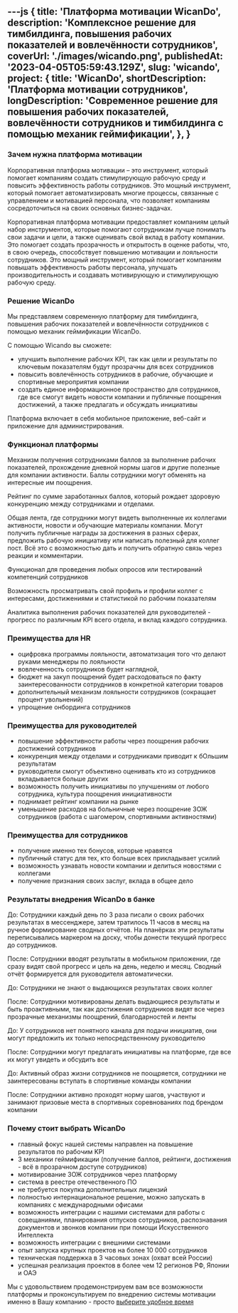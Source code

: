 ---js
{
    title: 'Платформа мотивации WicanDo',
    description: 'Комплексное решение для тимбилдинга, повышения рабочих показателей и вовлечённости сотрудников',
    coverUrl: './images/wicando.png',
    publishedAt: '2023-04-05T05:59:43.129Z',
    slug: 'wicando',
    project: {
            title: 'WicanDo',
            shortDescription: 'Платформа мотивации сотрудников',
            longDescription: 'Современное решение для повышения рабочих показателей, вовлечённости сотрудников и тимбилдинга с помощью механик геймификации',
        },
}
---
### Зачем нужна платформа мотивации

Корпоративная платформа мотивации – это инструмент, который помогает компаниям создать стимулирующую рабочую среду и повысить эффективность работы сотрудников. Это мощный инструмент, который помогает автоматизировать многие процессы, связанные с управлением и мотивацией персонала, что позволяет компаниям сосредоточиться на своих основных бизнес-задачах.

Корпоративная платформа мотивации предоставляет компаниям целый набор инструментов, которые помогают сотрудникам лучше понимать свои задачи и цели, а также оценивать свой вклад в работу компании. Это помогает создать прозрачность и открытость в оценке работы, что, в свою очередь, способствует повышению мотивации и лояльности сотрудников. Это мощный инструмент, который помогает компаниям повышать эффективность работы персонала, улучшать производительность и создавать мотивирующую и стимулирующую рабочую среду.

### Решение WicanDo

Мы представляем современную платформу для тимбилдинга, повышения рабочих показателей и вовлечённости сотрудников с помощью механик геймификации WicanDo.

С помощью Wicando вы сможете:
- улучшить выполнение рабочих KPI, так как цели и результаты по ключевым показателям будут прозрачны для всех сотрудников
- повысить вовлечённость сотрудников в рабочие, обучающие и спортивные мероприятия компании
- создать единое информационное пространство для сотрудников, где все смогут видеть новости компании и публичные поощрения достижений, а также предлагать и обсуждать инициативы

Платформа включает в себя мобильное приложение, веб-сайт и приложение для администрирования.

### Функционал платформы

Механизм получения сотрудниками баллов за выполнение рабочих показателей, прохождение дневной нормы шагов и другие полезные для компании активности. Баллы сотрудники могут обменять на интересные им поощрения.

Рейтинг по сумме заработанных баллов, который рождает здоровую конкуренцию между сотрудниками и отделами.

Общая лента, где сотрудники могут видеть выполненные их коллегами активности, новости и обучающие материалы компании. Могут получить публичные награды за достижения в разных сферах, предложить рабочую инициативу или написать полезный для коллег пост. Всё это с возможностью дать и получить обратную связь через реакции и комментарии.

Функционал для проведения любых опросов или тестирований компетенций сотрудников

Возможность просматривать свой профиль и профили коллег с интересами, достижениями и статистикой по рабочим показателям

Аналитика выполнения рабочих показателей для руководителей - прогресс по различным KPI всего отдела, и вклад каждого сотрудника.

### Преимущества для HR

- оцифровка программы лояльности, автоматизация того что делают руками менеджеры по лояльности
- вовлеченность сотрудников будет наглядной,
- бюджет на закуп поощрений будет расходоваться по факту заинтересованности сотрудников в конкретной категории товаров
- дополнительный механизм лояльности сотрудников (сокращает процент увольнений)
- упрощение онбординга сотрудников

### Преимущества для руководителей

- повышение эффективности работы через поощрения рабочих достижений сотрудников
- конкуренция между отделами и сотрудниками приводит к бОльшим результатам
- руководители смогут объективно оценивать кто из сотрудников вкладывается больше других
- возможность получить инициативы по улучшениям от любого сотрудника, культура поощрения инициативности
- поднимает рейтинг компании на рынке
- уменьшение расходов на больничные через поощрение ЗОЖ сотрудников (работа с шагомером, спортивными активностями)

### Преимущества для сотрудников

- получение именно тех бонусов, которые нравятся
- публичный статус для тех, кто больше всех прикладывает усилий
- возможность узнавать новости компании и делиться новостями с коллегами
- получение признания своих заслуг, вклада в общее дело

### Результаты внедрения WicanDo в банке

До:
Сотрудники каждый день по 3 раза писали о своих рабочих результатах в мессенджере, затем тратилось 11 часов в месяц на ручное формирование сводных отчётов. На планёрках эти результаты переписывались маркером на доску, чтобы донести текущий прогресс до сотрудников.

После:
Сотрудники вводят результаты в мобильном приложении, где сразу видят свой прогресс и цель на день, неделю и месяц. Сводный отчёт формируется для руководителя автоматически.

До:
Сотрудники не знают о выдающихся результатах своих коллег

После:
Сотрудники мотивированы делать выдающиеся результаты и быть проактивными, так как достижения сотрудников видят все через прозрачные механизмы поощрений, благодарностей и ленты

До:
У сотрудников нет понятного канала для подачи инициатив, они могут предложить их только непосредственному руководителю

После:
Сотрудники могут предлагать инициативы на платформе, где все их могут увидеть и обсудить все

До:
Активный образ жизни сотрудников не поощряется, сотрудники не заинтересованы вступать в спортивные команды компании

После:
Сотрудники активно проходят норму шагов, участвуют и занимают призовые места в спортивных соревнованиях под брендом компании


### Почему стоит выбрать WicanDo

- главный фокус нашей системы направлен на повышение результатов по рабочим KPI
- 3 механики геймификации (получение баллов, рейтинги, достижения - всё в прозрачном доступе сотрудников)
- мотивирование ЗОЖ сотрудников через платформу
- система в реестре отечественного ПО
- не требуется покупка дополнительных лицензий
- полностью интернациональное решение, можно запускать в компаниях с международными офисами
- возможность интеграции с нашими системами для работы с совещаниями, планирования отпусков сотрудников, распознавания документов и звонков компании при помощи Искусственного Интеллекта
- возможность интеграции с внешними системами
- опыт запуска крупных проектов на более 10 000 сотрудников
- техническая поддержка в 3 часовых зонах (охват всей России)
- успешная реализация проектов в более чем 12 регионов РФ, Японии и ОАЭ

Мы с удовольствием продемонстрируем вам все возможности платформы и проконсультируем по внедрению системы мотивации именно в Вашу компанию - просто [выберите удобное время](https://calendly.com/antkorwin/ws-promo)
